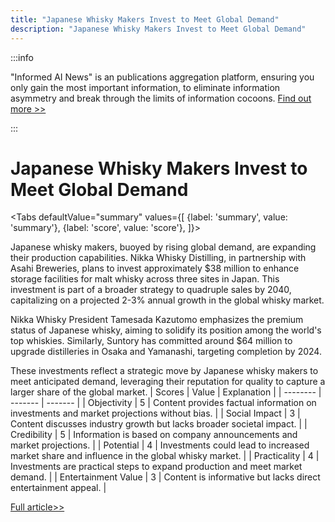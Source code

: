 ```yaml
---
title: "Japanese Whisky Makers Invest to Meet Global Demand"
description: "Japanese Whisky Makers Invest to Meet Global Demand"
---
```



:::info

"Informed AI News" is an publications aggregation platform, ensuring you only gain the most important information, to eliminate information asymmetry and break through the limits of information cocoons.  [Find out more >>](/)

:::

# Japanese Whisky Makers Invest to Meet Global Demand


<Tabs
	defaultValue="summary"
	values={[
	{label: 'summary', value: 'summary'},
	{label: 'score', value: 'score'},
]}>
<TabItem value="summary">

Japanese whisky makers, buoyed by rising global demand, are expanding their production capabilities. Nikka Whisky Distilling, in partnership with Asahi Breweries, plans to invest approximately $38 million to enhance storage facilities for malt whisky across three sites in Japan. This investment is part of a broader strategy to quadruple sales by 2040, capitalizing on a projected 2-3% annual growth in the global whisky market.

Nikka Whisky President Tamesada Kazutomo emphasizes the premium status of Japanese whisky, aiming to solidify its position among the world's top whiskies. Similarly, Suntory has committed around $64 million to upgrade distilleries in Osaka and Yamanashi, targeting completion by 2024.

These investments reflect a strategic move by Japanese whisky makers to meet anticipated demand, leveraging their reputation for quality to capture a larger share of the global market.
</TabItem>
<TabItem value="score">
	| Scores     | Value   | Explanation |
	| -------- | ------- | ------- |
	| Objectivity  | 5    | Content provides factual information on investments and market projections without bias.    |
	| Social Impact | 3     | Content discusses industry growth but lacks broader societal impact.    |
	| Credibility    | 5    | Information is based on company announcements and market projections.    |
	| Potential    | 4    | Investments could lead to increased market share and influence in the global whisky market.    |
	| Practicality    | 4    | Investments are practical steps to expand production and meet market demand.    |
	| Entertainment Value    | 3    | Content is informative but lacks direct entertainment appeal.    |
</TabItem>
</Tabs>

[Full article>>](https://www3.nhk.or.jp/nhkworld/en/news/20240605_29/)
